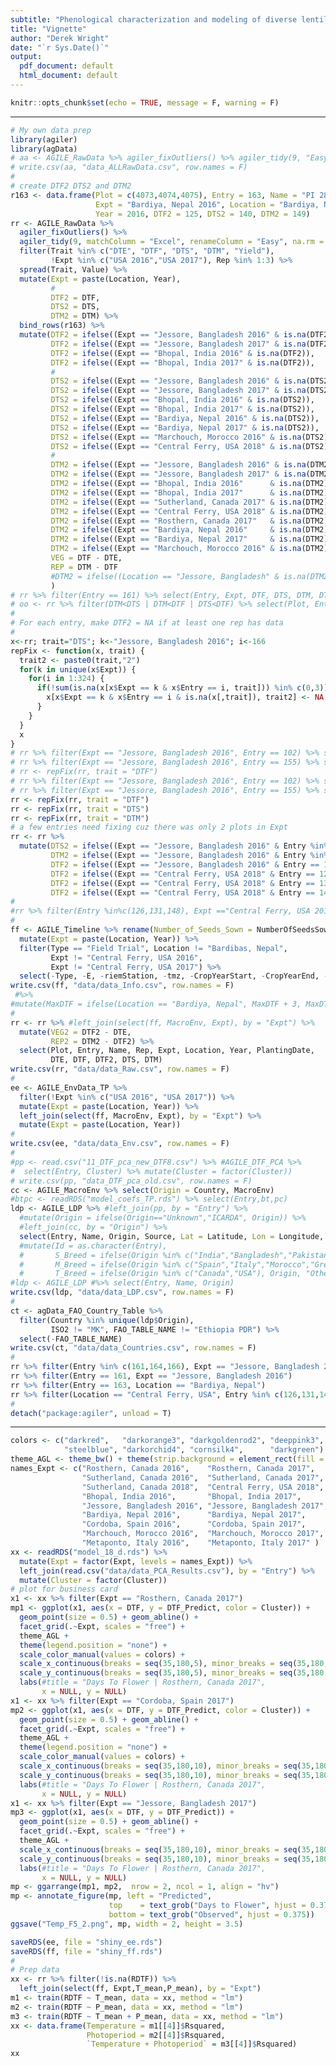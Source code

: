 ```yaml
---
subtitle: "Phenological characterization and modeling of diverse lentil (*Lens culinaris* Medik.) germplasm grown in multiple environments"
title: "Vignette"
author: "Derek Wright"
date: "`r Sys.Date()`"
output: 
  pdf_document: default
  html_document: default
---
```


```r
knitr::opts_chunk$set(echo = TRUE, message = F, warning = F)
```

---

```r
# My own data prep
library(agiler)
library(agData)
# aa <- AGILE_RawData %>% agiler_fixOutliers() %>% agiler_tidy(9, "Easy")
# write.csv(aa, "data_ALLRawData.csv", row.names = F)
#
# create DTF2 DTS2 and DTM2
r163 <- data.frame(Plot = c(4073,4074,4075), Entry = 163, Name = "PI 289079 LSP AGL", Rep = 1:3, 
                   Expt = "Bardiya, Nepal 2016", Location = "Bardiya, Nepal", PlantingDate = as.Date("2016-11-14"),
                   Year = 2016, DTF2 = 125, DTS2 = 140, DTM2 = 149)
rr <- AGILE_RawData %>% 
  agiler_fixOutliers() %>%
  agiler_tidy(9, matchColumn = "Excel", renameColumn = "Easy", na.rm = F) %>% #
  filter(Trait %in% c("DTE", "DTF", "DTS", "DTM", "Yield"), 
         !Expt %in% c("USA 2016","USA 2017"), Rep %in% 1:3) %>% 
  spread(Trait, Value) %>%
  mutate(Expt = paste(Location, Year),
         #
         DTF2 = DTF,
         DTS2 = DTS,
         DTM2 = DTM) %>%
  bind_rows(r163) %>%
  mutate(DTF2 = ifelse((Expt == "Jessore, Bangladesh 2016" & is.na(DTF2)), 104, DTF2),
         DTF2 = ifelse((Expt == "Jessore, Bangladesh 2017" & is.na(DTF2)), 103.5, DTF2),
         DTF2 = ifelse((Expt == "Bhopal, India 2016" & is.na(DTF2)),       86,  DTF2),
         DTF2 = ifelse((Expt == "Bhopal, India 2017" & is.na(DTF2)),       85,  DTF2),
         #
         DTS2 = ifelse((Expt == "Jessore, Bangladesh 2016" & is.na(DTS2)), 107, DTS2),
         DTS2 = ifelse((Expt == "Jessore, Bangladesh 2017" & is.na(DTS2)), 104, DTS2),
         DTS2 = ifelse((Expt == "Bhopal, India 2016" & is.na(DTS2)),       102, DTS2),
         DTS2 = ifelse((Expt == "Bhopal, India 2017" & is.na(DTS2)),       104, DTS2),
         DTS2 = ifelse((Expt == "Bardiya, Nepal 2016" & is.na(DTS2)),      149, DTS2),
         DTS2 = ifelse((Expt == "Bardiya, Nepal 2017" & is.na(DTS2)),      163, DTS2),
         DTS2 = ifelse((Expt == "Marchouch, Morocco 2016" & is.na(DTS2)),  151, DTS2),
         DTS2 = ifelse((Expt == "Central Ferry, USA 2018" & is.na(DTS2)),  96,  DTS2),
         #
         DTM2 = ifelse((Expt == "Jessore, Bangladesh 2016" & is.na(DTM2)), 127, DTM2),
         DTM2 = ifelse((Expt == "Jessore, Bangladesh 2017" & is.na(DTM2)), 114, DTM2),
         DTM2 = ifelse((Expt == "Bhopal, India 2016"      & is.na(DTM2)),  112, DTM2),
         DTM2 = ifelse((Expt == "Bhopal, India 2017"      & is.na(DTM2)),  114, DTM2),
         DTM2 = ifelse((Expt == "Sutherland, Canada 2017" & is.na(DTM2)),  92,  DTM2),
         DTM2 = ifelse((Expt == "Central Ferry, USA 2018" & is.na(DTM2)),  101, DTM2),
         DTM2 = ifelse((Expt == "Rosthern, Canada 2017"   & is.na(DTM2)),  82,  DTM2),
         DTM2 = ifelse((Expt == "Bardiya, Nepal 2016"     & is.na(DTM2)),  150, DTM2),
         DTM2 = ifelse((Expt == "Bardiya, Nepal 2017"     & is.na(DTM2)),  173, DTM2),
         DTM2 = ifelse((Expt == "Marchouch, Morocco 2016" & is.na(DTM2)),  173, DTM2),
         VEG = DTF - DTE,
         REP = DTM - DTF
         #DTM2 = ifelse((Location == "Jessore, Bangladesh" & is.na(DTM2)), 105, DTM2),
         )
# rr %>% filter(Entry == 161) %>% select(Entry, Expt, DTF, DTS, DTM, DTF2, DTS2, DTM2)
# oo <- rr %>% filter(DTM<DTS | DTM<DTF | DTS<DTF) %>% select(Plot, Entry, Rep, Expt, DTE,DTF,DTF2,DTS,DTM,VEG,REP)
#
# For each entry, make DTF2 = NA if at least one rep has data
#
x<-rr; trait="DTS"; k<-"Jessore, Bangladesh 2016"; i<-166
repFix <- function(x, trait) {
  trait2 <- paste0(trait,"2")
  for(k in unique(x$Expt)) {
    for(i in 1:324) {
      if(!sum(is.na(x[x$Expt == k & x$Entry == i, trait])) %in% c(0,3)) {
        x[x$Expt == k & x$Entry == i & is.na(x[,trait]), trait2] <- NA
      }
    }
  }
  x
}
# rr %>% filter(Expt == "Jessore, Bangladesh 2016", Entry == 102) %>% select(Entry, Expt, DTF,DTF2)
# rr %>% filter(Expt == "Jessore, Bangladesh 2016", Entry == 155) %>% select(Entry, Expt, DTF,DTF2)
# rr <- repFix(rr, trait = "DTF")
# rr %>% filter(Expt == "Jessore, Bangladesh 2016", Entry == 102) %>% select(Entry, Expt, DTF,DTF2)
# rr %>% filter(Expt == "Jessore, Bangladesh 2016", Entry == 155) %>% select(Entry, Expt, DTF,DTF2)
rr <- repFix(rr, trait = "DTF")
rr <- repFix(rr, trait = "DTS")
rr <- repFix(rr, trait = "DTM")
# a few entries need fixing cuz there was only 2 plots in Expt
rr <- rr %>%
  mutate(DTS2 = ifelse((Expt == "Jessore, Bangladesh 2016" & Entry %in% c(161,164,166)), 107, DTS2),
         DTM2 = ifelse((Expt == "Jessore, Bangladesh 2016" & Entry %in% c(161,164,166)), 127, DTM2),
         DTF2 = ifelse((Expt == "Jessore, Bangladesh 2016" & Entry == 161), 104, DTF2),
         DTF2 = ifelse((Expt == "Central Ferry, USA 2018" & Entry == 126), 74, DTF2),
         DTF2 = ifelse((Expt == "Central Ferry, USA 2018" & Entry == 131), 60, DTF2),
         DTF2 = ifelse((Expt == "Central Ferry, USA 2018" & Entry == 148), 66, DTF2))
#
#rr %>% filter(Entry %in%c(126,131,148), Expt =="Central Ferry, USA 2018") %>% select(Entry, DTF,DTS,DTM, REP, DTF2,DTS2,DTM2,REP2)
#
ff <- AGILE_Timeline %>% rename(Number_of_Seeds_Sown = NumberOfSeedsSown, Plot_Type = PlotType) %>%
  mutate(Expt = paste(Location, Year)) %>% 
  filter(Type == "Field Trial", Location != "Bardibas, Nepal", 
         Expt != "Central Ferry, USA 2016",
         Expt != "Central Ferry, USA 2017") %>%
  select(-Type, -E, -riemStation, -tmz, -CropYearStart, -CropYearEnd, -Area, -Collector)
write.csv(ff, "data/data_Info.csv", row.names = F)
 #%>%
#mutate(MaxDTF = ifelse(Location == "Bardiya, Nepal", MaxDTF + 3, MaxDTF))
#
rr <- rr %>% #left_join(select(ff, MacroEnv, Expt), by = "Expt") %>%
  mutate(VEG2 = DTF2 - DTE,
         REP2 = DTM2 - DTF2) %>%
  select(Plot, Entry, Name, Rep, Expt, Location, Year, PlantingDate,
         DTE, DTF, DTF2, DTS, DTM)
write.csv(rr, "data/data_Raw.csv", row.names = F)
#
ee <- AGILE_EnvData_TP %>% 
  filter(!Expt %in% c("USA 2016", "USA 2017")) %>%
  mutate(Expt = paste(Location, Year)) %>%
  left_join(select(ff, MacroEnv, Expt), by = "Expt") %>% 
  mutate(Expt = paste(Location, Year))
#
write.csv(ee, "data/data_Env.csv", row.names = F)
#
#pp <- read.csv("11_DTF_pca_new_DTF8.csv") %>% #AGILE_DTF_PCA %>% 
#  select(Entry, Cluster) %>% mutate(Cluster = factor(Cluster))
# write.csv(pp, "data_DTF_pca_old.csv", row.names = F)
cc <- AGILE_MacroEnv %>% select(Origin = Country, MacroEnv)
#btpc <- readRDS("model_coefs_TP.rds") %>% select(Entry,bt,pc)
ldp <- AGILE_LDP %>% #left_join(pp, by = "Entry") %>% 
  #mutate(Origin = ifelse(Origin=="Unknown","ICARDA", Origin)) %>%
  #left_join(cc, by = "Origin") %>%
  select(Entry, Name, Origin, Source, Lat = Latitude, Lon = Longitude, Synonyms=Syns)
  #mutate(Id = as.character(Entry),
  #       S_Breed = ifelse(Origin %in% c("India","Bangladesh","Pakistan","Unknown"), Origin, "Other"),
  #       M_Breed = ifelse(Origin %in% c("Spain","Italy","Morocco","Greece","Portugal","France"), Origin, "Other"),
  #       T_Breed = ifelse(Origin %in% c("Canada","USA"), Origin, "Other") )
#ldp <- AGILE_LDP #%>% select(Entry, Name, Origin)
write.csv(ldp, "data/data_LDP.csv", row.names = F)
#
ct <- agData_FAO_Country_Table %>% 
  filter(Country %in% unique(ldp$Origin),
         ISO2 != "MK", FAO_TABLE_NAME != "Ethiopia PDR") %>%
  select(-FAO_TABLE_NAME)
write.csv(ct, "data/data_Countries.csv", row.names = F)
#
rr %>% filter(Entry %in% c(161,164,166), Expt == "Jessore, Bangladesh 2016")
rr %>% filter(Entry == 161, Expt == "Jessore, Bangladesh 2016")
rr %>% filter(Entry == 163, Location == "Bardiya, Nepal")
rr %>% filter(Location == "Central Ferry, USA", Entry %in% c(126,131,148))
#
detach("package:agiler", unload = T)
```

---

```r
colors <- c("darkred",   "darkorange3", "darkgoldenrod2", "deeppink3", 
            "steelblue", "darkorchid4", "cornsilk4",      "darkgreen")
theme_AGL <- theme_bw() + theme(strip.background = element_rect(fill = "White"))
names_Expt <- c("Rosthern, Canada 2016",    "Rosthern, Canada 2017",
                "Sutherland, Canada 2016",  "Sutherland, Canada 2017", 
                "Sutherland, Canada 2018",  "Central Ferry, USA 2018",
                "Bhopal, India 2016",       "Bhopal, India 2017",
                "Jessore, Bangladesh 2016", "Jessore, Bangladesh 2017",
                "Bardiya, Nepal 2016",      "Bardiya, Nepal 2017",
                "Cordoba, Spain 2016",      "Cordoba, Spain 2017",
                "Marchouch, Morocco 2016",  "Marchouch, Morocco 2017",
                "Metaponto, Italy 2016",    "Metaponto, Italy 2017" )
xx <- readRDS("model_18_d.rds") %>% 
  mutate(Expt = factor(Expt, levels = names_Expt)) %>%
  left_join(read.csv("data/data_PCA_Results.csv"), by = "Entry") %>%
  mutate(Cluster = factor(Cluster))
# plot for business card
x1 <- xx %>% filter(Expt == "Rosthern, Canada 2017")
mp1 <- ggplot(x1, aes(x = DTF, y = DTF_Predict, color = Cluster)) + 
  geom_point(size = 0.5) + geom_abline() +
  facet_grid(.~Expt, scales = "free") +
  theme_AGL +
  theme(legend.position = "none") +
  scale_color_manual(values = colors) +
  scale_x_continuous(breaks = seq(35,180,5), minor_breaks = seq(35,180,1)) +
  scale_y_continuous(breaks = seq(35,180,5), minor_breaks = seq(35,180,1)) +
  labs(#title = "Days To Flower | Rosthern, Canada 2017",
       x = NULL, y = NULL)
x1 <- xx %>% filter(Expt == "Cordoba, Spain 2017")
mp2 <- ggplot(x1, aes(x = DTF, y = DTF_Predict, color = Cluster)) + 
  geom_point(size = 0.5) + geom_abline() +
  facet_grid(.~Expt, scales = "free") +
  theme_AGL +
  theme(legend.position = "none") +
  scale_color_manual(values = colors) +
  scale_x_continuous(breaks = seq(35,180,10), minor_breaks = seq(35,180,5)) +
  scale_y_continuous(breaks = seq(35,180,10), minor_breaks = seq(35,180,5)) +
  labs(#title = "Days To Flower | Rosthern, Canada 2017",
       x = NULL, y = NULL)
x1 <- xx %>% filter(Expt == "Jessore, Bangladesh 2017")
mp3 <- ggplot(x1, aes(x = DTF, y = DTF_Predict)) + 
  geom_point(size = 0.5) + geom_abline() +
  facet_grid(.~Expt, scales = "free") +
  theme_AGL +
  scale_x_continuous(breaks = seq(35,180,10), minor_breaks = seq(35,180,5)) +
  scale_y_continuous(breaks = seq(35,180,10), minor_breaks = seq(35,180,5)) +
  labs(#title = "Days To Flower | Rosthern, Canada 2017",
       x = NULL, y = NULL)
mp <- ggarrange(mp1, mp2,  nrow = 2, ncol = 1, align = "hv")
mp <- annotate_figure(mp, left = "Predicted",
                      top    = text_grob("Days to Flower", hjust = 0.375),
                      bottom = text_grob("Observed", hjust = 0.375))
ggsave("Temp_F5_2.png", mp, width = 2, height = 3.5)
```


```r
saveRDS(ee, file = "shiny_ee.rds")
saveRDS(ff, file = "shiny_ff.rds")
#
# Prep data
xx <- rr %>% filter(!is.na(RDTF)) %>%
  left_join(select(ff, Expt,T_mean,P_mean), by = "Expt")
m1 <- train(RDTF ~ T_mean, data = xx, method = "lm")
m2 <- train(RDTF ~ P_mean, data = xx, method = "lm")
m3 <- train(RDTF ~ T_mean + P_mean, data = xx, method = "lm")
xx <- data.frame(Temperature = m1[[4]]$Rsquared,
                 Photoperiod = m2[[4]]$Rsquared,
                 `Temperature + Photoperiod` = m3[[4]]$Rsquared)
xx
```
